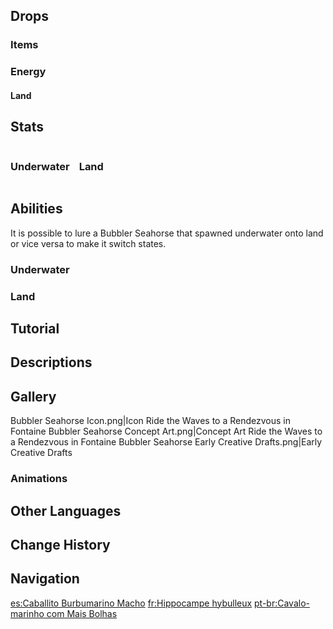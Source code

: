 {{Enemy Infobox
|title    = 
|dmgtype  = Electro
|dmgtype2 = Hydro
|image    = Enemy Bubbler Seahorse.png
|type     = Common Enemies
|family   = Mystical Beasts
|group    = Fontemer Aberrants
|weakpoint = no
}}
{{Enemy Intro}}

==Drops==
===Items===
{{Drops Table|type=Fontemer Aberrants (Mid-Tier)}}

===Energy===
====Land====
{{Energy Drops
|hp1   = 0
|o1    = 1
}}

==Stats==
<div style="display:flex; column-gap: 15px; flex-direction: row; flex-wrap: wrap;"><div style="width:min-content;">
===Underwater===
{{Enemy Stats
|hp_ratio     = 64.9378
|hp_type      = env
|atk_ratio    = 4.777070064
|atk_type     = 2
}}
</div><!--
--><div style="width:min-content;">
===Land===
{{Enemy Stats
|res2         = Shielded
|resglobal2   = 70%

|hp_ratio     = 2.6
|hp_type      = 2
|atk_ratio    = 4.777070064
|atk_type     = 2
}}
</div></div>

==Abilities==
It is possible to lure a Bubbler Seahorse that spawned underwater onto land or vice versa to make it switch states.

===Underwater===
{{Enemy Attacks
|name_1      = Bubble Spit
|desc_1      = Shoots a projectile at the player, dealing '''100% ATK''' as {{Color|Hydro DMG}} on hit.
}}

===Land===
{{Enemy Attacks
|name_1      = Electro Shield
|desc_1      = The Bubbler Seahorse possesses an {{Electro}} [[Shield/Enemy|shield]] that grants it 60% [[RES]] to all DMG and enhanced attacks. The shield can be destroyed using [[Elemental Reaction]]s.
{{Elemental Shield Data|Electro|7.2}}

|name_2      = Lightning Bolt
|desc_2      = Charges and unleashes a single lightning bolt, dealing '''100% ATK''' as {{Color|Electro DMG}}.

|name_3      = Ball Lightning
|desc_3      = Conjures a slow-moving orb that travels forward and explodes, dealing '''80% ATK''' as {{Color|Electro DMG}}.

|name_4      = Homing Bolts
|desc_4      = Unleashes 2 projectiles that home towards the player, each dealing '''35% ATK''' as {{Color|Electro DMG}}.

|name_5      = Bubble Spit
|desc_5      = This attack is only used while unshielded. Shoots a projectile at the player, dealing '''100% ATK''' as {{Color|Hydro DMG}} on hit.
|file_5      = Bubbler Seahorse Bubble Spit 2
}}

==Tutorial==
{{Tutorial|Bubbler Seahorse}}

==Descriptions==
{{Description|The adult form of a male Bubbly Seahorse. It is extremely aggressive.<br>Some people even claim to have encountered the king among the seahorses. It is said that they are proud beings with four long limbs.|[[Archive]]}}

==Gallery==
<gallery>
Bubbler Seahorse Icon.png|Icon
Ride the Waves to a Rendezvous in Fontaine Bubbler Seahorse Concept Art.png|Concept Art
Ride the Waves to a Rendezvous in Fontaine Bubbler Seahorse Early Creative Drafts.png|Early Creative Drafts
</gallery>

===Animations===
{{Preview
|file1    = Bubbler Seahorse Idle Bubble
|caption1 = Bubble

|file2    = Bubbler Seahorse Idle Pearl
|caption2 = Pearl
}}

==Other Languages==
{{Other Languages
|en      = Bubbler Seahorse
|zhs     = 泡泡雄海马
|zhs_rm  = Pàopào Xióng Hǎimǎ
|zht     = 泡泡雄海馬
|zht_rm  = Pàopào Xióng Hǎimǎ
|zh_tl   = Male Bubbly Seahorse
|ja      = アワアワタツノコ・オス
|ja_rm   = Awaawa Tatsunoko - Osu
|ja_tl   = Bubbly Seahorse - Male
|ko      = 수컷 방울 해마
|ko_tl   = Male Bell Seahorse
|es      = Caballito Burbumarino Macho
|es_tl   = Male Bubblemarine Seahorse
|fr      = Hippocampe hybulleux
|fr_tl   = Hybubbly Seahorse
|fr_note = The prefix hy- if of unknown meaning, it could be a contraction of the prefix {{wt|hyper-#English|hyper-}}.
|ru      = Сильный конёк-пузырёк
|ru_tl   = Strong Bubble Seahorse
|th      = Bubbler Seahorse
|vi      = Cá Ngựa Bong Bóng Đực
|vi_tl   = 
|de      = Blubber-Seepferd
|de_tl   = Blubber Seahorse
|de_note = {{de|Seepferdchen}} and {{de|Seepferd}} both translate to Seahorse. In german, the -chen suffix is used to "cutify" some words, diminuting them, similar to the -ling suffix in english.
|id      = Bubbler Seahorse
|pt      = Cavalo-marinho com Mais Bolhas
|pt_tl   = 
|tr      = Kabarcıklı Denizatı
|tr_tl   = Bubbly Seahorse
|it      = Ippocampo spumeggiante
|it_tl   = Sparkling Hippocampus
}}

==Change History==
{{Change History|4.0}}

==Navigation==
{{Enemy Navbox|Common}}

[[es:Caballito Burbumarino Macho]]
[[fr:Hippocampe hybulleux]]
[[pt-br:Cavalo-marinho com Mais Bolhas]]